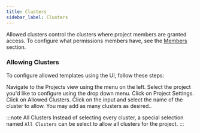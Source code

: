 ```yaml
---
title: Clusters
sidebar_label: Clusters
---
```



Allowed clusters control the clusters where project members are granted access. To configure what permissions
members have, see the [Members](members) section.

### Allowing Clusters

To configure allowed templates using the UI, follow these steps:

<Flow id="create-vcluster-template-ui">
    <Step>
        Navigate to the <NavStep>Projects</NavStep> view using the menu on the left.
    </Step>
    <Step>
        Select the project you'd like to configure using the drop down menu.
    </Step>
    <Step>
        Click on <NavStep>Project Settings</NavStep>.
    </Step>
    <Step>
        Click on <NavStep>Allowed Clusters</NavStep>.
    </Step>
    <Step>
        Click on the input and select the name of the cluster to allow. You may add as many clusters as desired..
    </Step>
</Flow>

:::note All Clusters
Instead of selecting every cluster, a special selection named `All Clusters` can be select to allow all clusters for
the project.
:::
